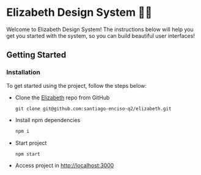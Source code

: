 
<Meta title="Intro/Getting Started"/>

# Elizabeth Design System  💇‍♀️

Welcome to Elizabeth Design System! The instructions below will help you get you started with the system, so you can build beautiful user interfaces!

## Getting Started

### Installation

To get started using the project, follow the steps below:

- Clone the [Elizabeth](https://github.com/santiago-enciso-q2/elizabeth) repo from GitHub

    ```
    git clone git@github.com:santiago-enciso-q2/elizabeth.git
    ```

- Install npm dependencies

    ```bash
    npm i
    ```

- Start project

    ```
    npm start
    ```

- Access project in [http://localhost:3000](http://localhost:3000)
